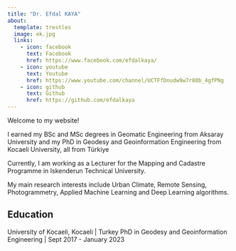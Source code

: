 ---
title: "Dr. Efdal KAYA"
about:
  template: trestles
  image: ek.jpg
  links:
    - icon: facebook
      text: Facebook
      href: https://www.facebook.com/efdalkaya/
    - icon: youtube
      text: Youtube
      href: https://www.youtube.com/channel/UCTFfDnudw9w7r80b_4gfPNg
    - icon: github
      text: Github
      href: https://github.com/efdalkaya
---

Welcome to my website!

I earned my BSc and MSc degrees in Geomatic Engineering from Aksaray University and my PhD in Geodesy and Geoinformation Engineering from Kocaeli University, all from Türkiye

Currently, I am working as a Lecturer for the Mapping and Cadastre Programme in Iskenderun Technical University.

My main research interests include Urban Climate, Remote Sensing, Photogrammetry, Applied Machine Learning and Deep Learning algorithms.

## Education

University of Kocaeli, Kocaeli | Turkey
PhD in Geodesy and Geoinformation Engineering | Sept 2017 - January 2023
